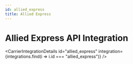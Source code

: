 ```yaml
---
id: allied_express
title: Allied Express
---
```



# Allied Express API Integration

<CarrierIntegrationDetails 
    id="allied_express"
    integration={integrations.find(i => i.id === "allied_express")} />
